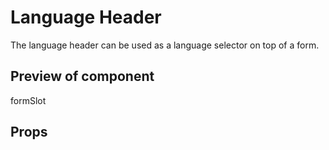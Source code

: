 

<Meta title="LanguageHeader" component={LanguageHeader} />

# Language Header

The language header can be used as a language selector on top of a form.

## Preview of component

<Preview>
	<Story name='Base'>
		<LanguageHeader
			languages={LANGUAGE_HEADER_MOCK_LANGUAGES}
			tooltipText={LANGUAGE_HEADER_MOCK_TOOLTIP}
			onChangeLanguage={console.log}>
			<LanguageHeaderFormSection>
				formSlot
			</LanguageHeaderFormSection>
		</LanguageHeader>
	</Story>
</Preview>

## Props

<Props of={LanguageHeader} />
